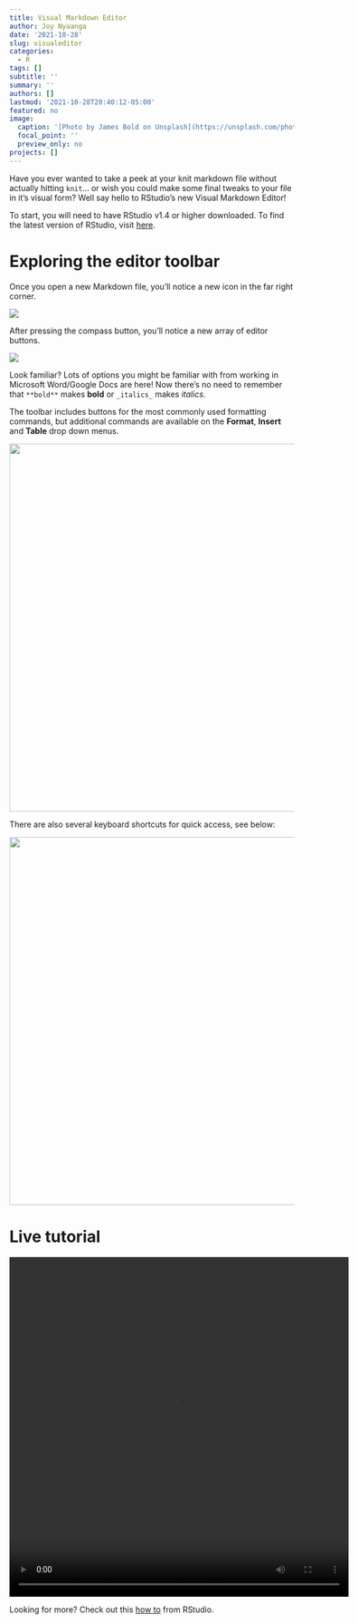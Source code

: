 ```yaml
---
title: Visual Markdown Editor
author: Joy Nyaanga
date: '2021-10-28'
slug: visualeditor
categories:
  - R
tags: []
subtitle: ''
summary: ''
authors: []
lastmod: '2021-10-28T20:40:12-05:00'
featured: no
image:
  caption: '[Photo by James Bold on Unsplash](https://unsplash.com/photos/-PcZLgzmoIY?utm_source=unsplash&utm_medium=referral&utm_content=creditShareLink)'
  focal_point: ''
  preview_only: no
projects: []
---
```


Have you ever wanted to take a peek at your knit markdown file without actually hitting `knit`... or wish you could make some final tweaks to your file in it's visual form? Well say hello to RStudio's new Visual Markdown Editor!

To start, you will need to have RStudio v1.4 or higher downloaded. To find the latest version of RStudio, visit [here](https://rstudio.com/products/rstudio/download/).

# Exploring the editor toolbar

Once you open a new Markdown file, you'll notice a new icon in the far right corner.

![](img/img1.png)

After pressing the compass button, you'll notice a new array of editor buttons.

![](img/img2.png)

Look familiar? Lots of options you might be familiar with from working in Microsoft Word/Google Docs are here! Now there's no need to remember that `**bold**` makes **bold** or `_italics_` makes *italics*.

The toolbar includes buttons for the most commonly used formatting commands, but additional commands are available on the **Format**, **Insert** and **Table** drop down menus.

![](img/toolbar.png){width="650"}

There are also several keyboard shortcuts for quick access, see below:

![](img/shortcuts.png){width="650"}

# Live tutorial

<video width="600" height="600" controls>
  <source src="img/tutorial.mp4" type="video/mp4">
</video>

Looking for more? Check out this [how to](https://rstudio.github.io/visual-markdown-editing/?_ga=2.142986928.400610643.1635448392-661689541.1635448392) from RStudio.
